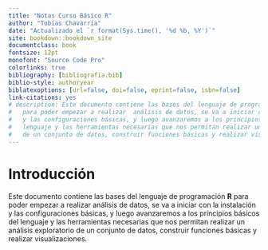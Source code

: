 ```yaml
--- 
title: "Notas Curso Básico R"
author: "Tobías Chavarría"
date: "Actualizado el `r format(Sys.time(), '%d %b, %Y')`"
site: bookdown::bookdown_site
documentclass: book
fontsize: 12pt
monofont: "Source Code Pro"
colorlinks: true
bibliography: [bibliografia.bib]
biblio-style: authoryear
biblatexoptions: [url=false, doi=false, eprint=false, isbn=false]
link-citations: yes
# description: Este documento contiene las bases del lenguaje de programación **R**
#   para poder empezar a realizar  análisis de datos, se va a iniciar con la instalación
#   y las configuraciones básicas, y luego avanzaremos a los principios básicos del
#   lenguaje y las herramientas necesarias que nos permitan realizar un análisis exploratorio
#   de un conjunto de datos, construir funciones básicas y realizar visualizaciones.
---
```


# Introducción

Este documento contiene las bases del lenguaje de programación **R** para poder
empezar a realizar  análisis de datos, se va a iniciar con la instalación y las
configuraciones básicas, y luego avanzaremos a los principios básicos del
lenguaje y las herramientas necesarias que nos permitan realizar un análisis
exploratorio de un conjunto de datos, construir funciones básicas y realizar visualizaciones.




